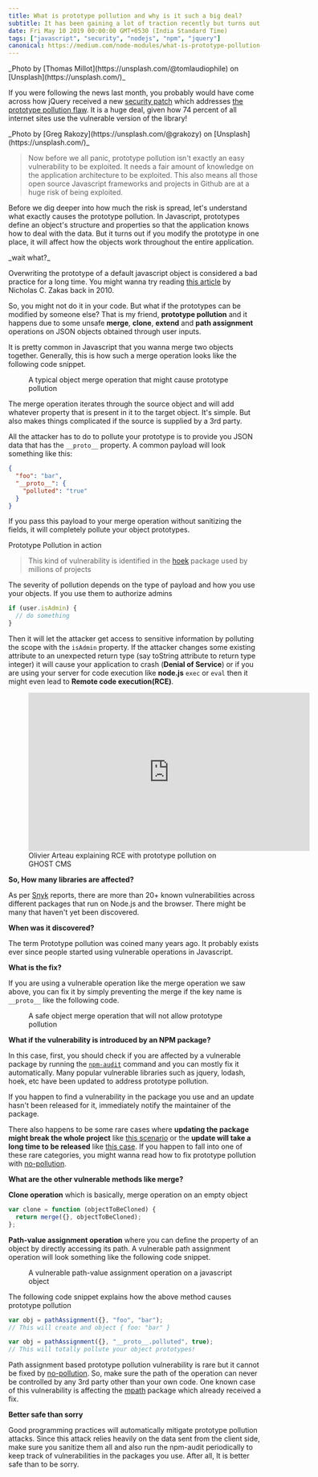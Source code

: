 ```yaml
---
title: What is prototype pollution and why is it such a big deal?
subtitle: It has been gaining a lot of traction recently but turns out it's been actually there since the dawn of Javascript
date: Fri May 10 2019 00:00:00 GMT+0530 (India Standard Time)
tags: ["javascript", "security", "nodejs", "npm", "jquery"]
canonical: https://medium.com/node-modules/what-is-prototype-pollution-and-why-is-it-such-a-big-deal-2dd8d89a93c
---
```



<PostImage src="/pollution.webp" alt="prototype-pollution">
  _Photo by [Thomas Millot](https://unsplash.com/@tomlaudiophile) on
  [Unsplash](https://unsplash.com/)_
</PostImage>

If you were following the news last month, you probably would have come across how jQuery received a new [security patch](https://blog.jquery.com/2019/04/) which addresses [the prototype pollution flaw](https://security.snyk.io/vuln/SNYK-JS-JQUERY-174006). It is a huge deal, given how 74 percent of all internet sites use the vulnerable version of the library!

<PostImage src="/js-book.jpg" alt="js-book">
  _Photo by [Greg Rakozy](https://unsplash.com/@grakozy) on
  [Unsplash](https://unsplash.com/)_
</PostImage>

> Now before we all panic, prototype pollution isn't exactly an easy vulnerability to be exploited. It needs a fair amount of knowledge on the application architecture to be exploited. This also means all those open source Javascript frameworks and projects in Github are at a huge risk of being exploited.

Before we dig deeper into how much the risk is spread, let's understand what exactly causes the prototype pollution. In Javascript, prototypes define an object's structure and properties so that the application knows how to deal with the data. But it turns out if you modify the prototype in one place, it will affect how the objects work throughout the entire application.

<PostImage src="/prototype-pollution-code.png" alt="vulnerable-code">
  _wait what?_
</PostImage>

Overwriting the prototype of a default javascript object is considered a bad practice for a long time. You might wanna try reading [this article](https://humanwhocodes.com/blog/2010/03/02/maintainable-javascript-dont-modify-objects-you-down-own/) by Nicholas C. Zakas back in 2010.

So, you might not do it in your code. But what if the prototypes can be modified by someone else? That is my friend, **prototype pollution** and it happens due to some unsafe **merge**, **clone**, **extend** and **path assignment** operations on JSON objects obtained through user inputs.

It is pretty common in Javascript that you wanna merge two objects together. Generally, this is how such a merge operation looks like the following code snippet.

<figure>
  <div className="not-prose">
    <script
      src="https://gist.github.com/DaniAkash/b3d7159fddcff0a9ee035bd10e34b277.js"
      data-astro-rerun
    ></script>
  </div>
  <figcaption>
    A typical object merge operation that might cause prototype pollution
  </figcaption>
</figure>

The merge operation iterates through the source object and will add whatever property that is present in it to the target object. It's simple. But also makes things complicated if the source is supplied by a 3rd party.

All the attacker has to do to pollute your prototype is to provide you JSON data that has the `__proto__` property. A common payload will look something like this:

```json
{
  "foo": "bar",
  "__proto__": {
    "polluted": "true"
  }
}
```

If you pass this payload to your merge operation without sanitizing the fields, it will completely pollute your object prototypes.

<PostImage src="/prototype-pollution-example.webp" alt="vulnerability-example">
  Prototype Pollution in action
</PostImage>

> This kind of vulnerability is identified in the [hoek](https://security.snyk.io/vuln/npm:hoek:20180212) package used by millions of projects

The severity of pollution depends on the type of payload and how you use your objects. If you use them to authorize admins

```js
if (user.isAdmin) {
  // do something
}
```

Then it will let the attacker get access to sensitive information by polluting the scope with the `isAdmin` property. If the attacker changes some existing attribute to an unexpected return type (say toString attribute to return type integer) it will cause your application to crash (**Denial of Service**) or if you are using your server for code execution like **node.js** `exec` or `eval` then it might even lead to **Remote code execution(RCE)**.

<figure className="flex flex-col items-center justify-center">
  <iframe
    width="560"
    height="315"
    src="https://www.youtube.com/embed/LUsiFV3dsK8?si=rm4KqRuIFMSgv5B9"
    title="YouTube video player"
    frameborder="0"
    allow="accelerometer; autoplay; clipboard-write; encrypted-media; gyroscope; picture-in-picture; web-share"
    referrerpolicy="strict-origin-when-cross-origin"
    allowfullscreen
  ></iframe>
  <figcaption>
    Olivier Arteau explaining RCE with prototype pollution on GHOST CMS
  </figcaption>
</figure>

**So, How many libraries are affected?**

As per [Snyk](https://snyk.io/) reports, there are more than 20+ known vulnerabilities across different packages that run on Node.js and the browser. There might be many that haven't yet been discovered.

**When was it discovered?**

The term Prototype pollution was coined many years ago. It probably exists ever since people started using vulnerable operations in Javascript.

**What is the fix?**

If you are using a vulnerable operation like the merge operation we saw above, you can fix it by simply preventing the merge if the key name is `__proto__` like the following code.

<figure>
  <div className="not-prose">
    <script
      src="https://gist.github.com/DaniAkash/02f2e9e01232370172a98eca532900de.js"
      data-astro-rerun
    ></script>
  </div>
  <figcaption>
    A safe object merge operation that will not allow prototype pollution
  </figcaption>
</figure>

**What if the vulnerability is introduced by an NPM package?**

In this case, first, you should check if you are affected by a vulnerable package by running the [`npm-audit`](https://docs.npmjs.com/cli/v10/commands/npm-audit) command and you can mostly fix it automatically. Many popular vulnerable libraries such as jquery, lodash, hoek, etc have been updated to address prototype pollution.

If you happen to find a vulnerability in the package you use and an update hasn't been released for it, immediately notify the maintainer of the package.

There also happens to be some rare cases where **updating the package might break the whole project** like [this scenario](https://stackoverflow.com/questions/50564246/is-hoek-prototype-pollution-vulnerable-for-firebase-package) or the **update will take a long time to be released** like [this case](https://stackoverflow.com/questions/51696923/fixing-npm-install-vulnerabilities-manually-gulp-sass-node-sass). If you happen to fall into one of these rare categories, you might wanna read how to fix prototype pollution with [no-pollution](https://www.npmjs.com/package/no-pollution).

**What are the other vulnerable methods like merge?**

**Clone operation** which is basically, merge operation on an empty object

```js
var clone = function (objectToBeCloned) {
  return merge({}, objectToBeCloned);
};
```

**Path-value assignment operation** where you can define the property of an object by directly accessing its path. A vulnerable path assignment operation will look something like the following code snippet.

<figure>
  <div className="not-prose">
    <script
      src="https://gist.github.com/DaniAkash/46a6a2e8858795d0a9a78299e06807d5.js"
      data-astro-rerun
    ></script>
  </div>
  <figcaption>
    A vulnerable path-value assignment operation on a javascript object
  </figcaption>
</figure>

The following code snippet explains how the above method causes prototype pollution

```js
var obj = pathAssignment({}, "foo", "bar");
// This will create and object { foo: "bar" }

var obj = pathAssignment({}, "__proto__.polluted", true);
// This will totally pollute your object prototypes!
```

Path assignment based prototype pollution vulnerability is rare but it cannot be fixed by [no-pollution](https://www.npmjs.com/package/no-pollution). So, make sure the path of the operation can never be controlled by any 3rd party other than your own code. One known case of this vulnerability is affecting the [mpath](https://security.snyk.io/vuln/SNYK-JS-MPATH-72672) package which already received a fix.

**Better safe than sorry**

Good programming practices will automatically mitigate prototype pollution attacks. Since this attack relies heavily on the data sent from the client side, make sure you sanitize them all and also run the npm-audit periodically to keep track of vulnerabilities in the packages you use. After all, It is better safe than to be sorry.
